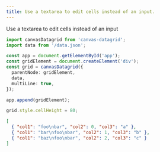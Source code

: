 ```yaml
---
title: Use a textarea to edit cells instead of an input.
---
```



Use a textarea to edit cells instead of an input

<SandpackEditor>

```ts
import canvasDatagrid from 'canvas-datagrid';
import data from '/data.json';

const app = document.getElementById('app');
const gridElement = document.createElement('div');
const grid = canvasDatagrid({
  parentNode: gridElement,
  data,
  multiLine: true,
});

app.append(gridElement);

grid.style.cellHeight = 80;
```

```json data.json
[
  { "col1": "foo\nbar", "col2": 0, "col3": "a" },
  { "col1": "bar\nfoo\nbar", "col2": 1, "col3": "b" },
  { "col1": "baz\nfoo\nbar", "col2": 2, "col3": "c" }
]
```

</SandpackEditor>
